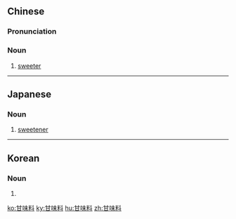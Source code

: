 ==Chinese==
{{zh-forms|type=21}}

===Pronunciation===
{{zh-pron
|m=gānwèiliào
|cat=n
}}

===Noun===
{{zh-noun}}

# [[sweeter]]

----

==Japanese==
{{ja-kanjitab|かん|み|りょう|yomi=on}}

===Noun===
{{ja-noun|かんみりょう}}

# [[sweetener]]

----

==Korean==
{{ko-hanjatab|}}

===Noun===
{{ko-noun|hj|hangeul=감미료}}

# {{hanja form of|감미료|[[sweetener]]}}

[[ko:甘味料]]
[[ky:甘味料]]
[[hu:甘味料]]
[[zh:甘味料]]